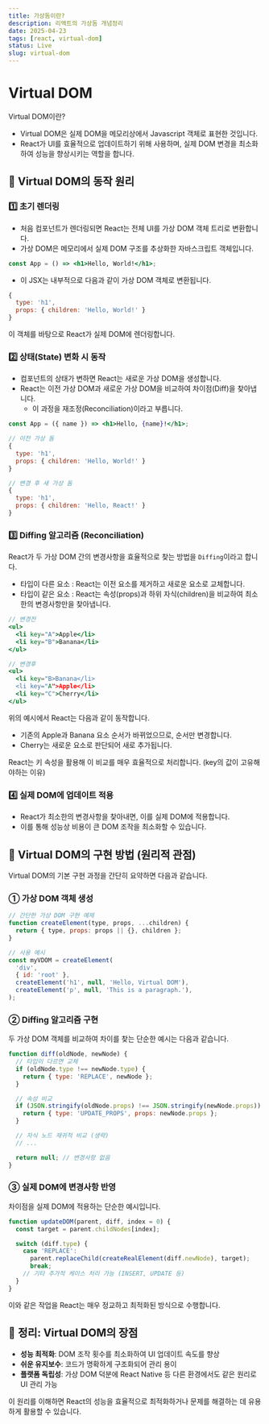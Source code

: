 ```yaml
---
title: 가상돔이란?
description: 리액트의 가상돔 개념정리
date: 2025-04-23
tags: [react, virtual-dom]
status: Live
slug: virtual-dom
---
```


# Virtual DOM

Virtual DOM이란?

- Virtual DOM은 실제 DOM을 메모리상에서 Javascript 객체로 표현한 것입니다.
- React가 UI를 효율적으로 업데이트하기 위해 사용하며, 실제 DOM 변경을 최소화하여 성능을 향상시키는 역할을 합니다.

## 🚩 Virtual DOM의 동작 원리

### 1️⃣ 초기 렌더링

- 처음 컴포넌트가 렌더링되면 React는 전체 UI를 가상 DOM 객체 트리로 변환합니다.
- 가상 DOM은 메모리에서 실제 DOM 구조를 추상화한 자바스크립트 객체입니다.

```jsx
const App = () => <h1>Hello, World!</h1>;
```

- 이 JSX는 내부적으로 다음과 같이 가상 DOM 객체로 변환됩니다.

```js
{
  type: 'h1',
  props: { children: 'Hello, World!' }
}
```

이 객체를 바탕으로 React가 실제 DOM에 렌더링합니다.

### 2️⃣ 상태(State) 변화 시 동작

- 컴포넌트의 상태가 변하면 React는 새로운 가상 DOM을 생성합니다.
- React는 이전 가상 DOM과 새로운 가상 DOM을 비교하여 차이점(Diff)을 찾아냅니다.
  - 이 과정을 재조정(Reconciliation)이라고 부릅니다.

```jsx
const App = ({ name }) => <h1>Hello, {name}!</h1>;
```

```js
// 이전 가상 돔
{
  type: 'h1',
  props: { children: 'Hello, World!' }
}

// 변경 후 새 가상 돔
{
  type: 'h1',
  props: { children: 'Hello, React!' }
}
```

### 3️⃣ Diffing 알고리즘 (Reconciliation)

React가 두 가상 DOM 간의 변경사항을 효율적으로 찾는 방법을 `Diffing`이라고 합니다.

- 타입이 다른 요소 : React는 이전 요소를 제거하고 새로운 요소로 교체합니다.
- 타입이 같은 요소 : React는 속성(props)과 하위 자식(children)을 비교하여 최소한의 변경사항만을 찾아냅니다.

```jsx
// 변경전
<ul>
  <li key="A">Apple</li>
  <li key="B">Banana</li>
</ul>

// 변경후
<ul>
  <li key="B>Banana</li>
  <li key="A">Apple</li>
  <li key="C">Cherry</li>
</ul>
```

위의 예시에서 React는 다음과 같이 동작합니다.

- 기존의 Apple과 Banana 요소 순서가 바뀌었으므로, 순서만 변경합니다.
- Cherry는 새로운 요소로 판단되어 새로 추가됩니다.

React는 키 속성을 활용해 이 비교를 매우 효율적으로 처리합니다. (key의 값이 고유해야하는 이유)

### 4️⃣ 실제 DOM에 업데이트 적용

- React가 최소한의 변경사항을 찾아내면, 이를 실제 DOM에 적용합니다.
- 이를 통해 성능상 비용이 큰 DOM 조작을 최소화할 수 있습니다.

## 🚩 Virtual DOM의 구현 방법 (원리적 관점)

Virtual DOM의 기본 구현 과정을 간단히 요약하면 다음과 같습니다.

### ① 가상 DOM 객체 생성

```javascript
// 간단한 가상 DOM 구현 예제
function createElement(type, props, ...children) {
  return { type, props: props || {}, children };
}

// 사용 예시
const myVDOM = createElement(
  'div',
  { id: 'root' },
  createElement('h1', null, 'Hello, Virtual DOM'),
  createElement('p', null, 'This is a paragraph.'),
);
```

### ② Diffing 알고리즘 구현

두 가상 DOM 객체를 비교하여 차이를 찾는 단순한 예시는 다음과 같습니다.

```javascript
function diff(oldNode, newNode) {
  // 타입이 다르면 교체
  if (oldNode.type !== newNode.type) {
    return { type: 'REPLACE', newNode };
  }

  // 속성 비교
  if (JSON.stringify(oldNode.props) !== JSON.stringify(newNode.props)) {
    return { type: 'UPDATE_PROPS', props: newNode.props };
  }

  // 자식 노드 재귀적 비교 (생략)
  // ...

  return null; // 변경사항 없음
}
```

### ③ 실제 DOM에 변경사항 반영

차이점을 실제 DOM에 적용하는 단순한 예시입니다.

```javascript
function updateDOM(parent, diff, index = 0) {
  const target = parent.childNodes[index];

  switch (diff.type) {
    case 'REPLACE':
      parent.replaceChild(createRealElement(diff.newNode), target);
      break;
    // 기타 추가적 케이스 처리 가능 (INSERT, UPDATE 등)
  }
}
```

이와 같은 작업을 React는 매우 정교하고 최적화된 방식으로 수행합니다.

## 📌 정리: Virtual DOM의 장점

- **성능 최적화**: DOM 조작 횟수를 최소화하여 UI 업데이트 속도를 향상
- **쉬운 유지보수**: 코드가 명확하게 구조화되어 관리 용이
- **플랫폼 독립성**: 가상 DOM 덕분에 React Native 등 다른 환경에서도 같은 원리로 UI 관리 가능

이 원리를 이해하면 React의 성능을 효율적으로 최적화하거나 문제를 해결하는 데 유용하게 활용할 수 있습니다.
